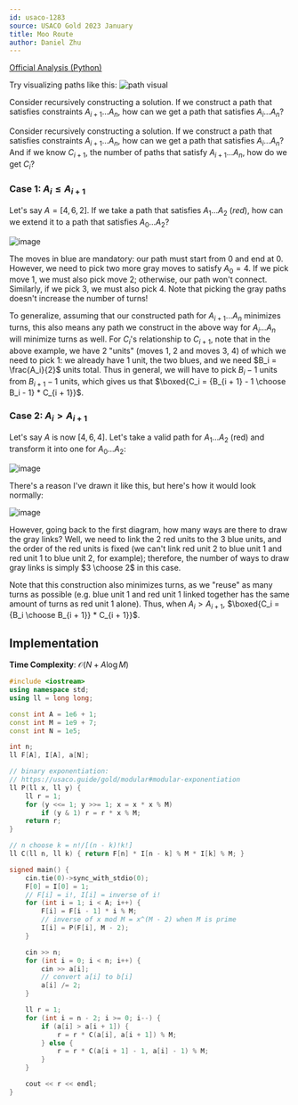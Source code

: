 ```yaml
---
id: usaco-1283
source: USACO Gold 2023 January
title: Moo Route
author: Daniel Zhu
---
```


[Official Analysis (Python)](http://www.usaco.org/current/data/sol_prob3_gold_jan23.html)

<Spoiler title="Hint 1">

Try visualizing paths like this:
![path visual](usaco-1283/hint1.jpg)

</Spoiler>

<Spoiler title="Hint 2">

Consider recursively constructing a solution.
If we construct a path that satisfies constraints $A_{i + 1}...A_n$, how can we get a path that satisfies $A_i...A_n$?

</Spoiler>

<Spoiler title="Solution">

Consider recursively constructing a solution. If we construct a path that satisfies constraints $A_{i + 1}...A_n$, how can we get a path that satisfies $A_i...A_n$? And if we know $C_{i + 1}$, the number of paths that satisfy $A_{i + 1}...A_n$, how do we get $C_i$?

### Case 1: $A_i \leq A_{i + 1}$

Let's say $A = [4, 6, 2]$. If we take a path that satisfies $A_1...A_2$ (*red*), how can we extend it to a path that satisfies $A_0...A_2$?

![image](usaco-1283/1.jpeg)

The moves in blue are mandatory: our path must start from 0 and end at 0. However, we need to pick two more gray moves to satisfy $A_0 = 4$. If we pick move 1, we must also pick move 2; otherwise, our path won't connect. Similarly, if we pick 3, we must also pick 4. Note that picking the gray paths doesn't increase the number of turns!

To generalize, assuming that our constructed path for $A_{i + 1}...A_n$ minimizes turns, this also means any path we construct in the above way for $A_i...A_n$ will minimize turns as well. For $C_i$'s relationship to $C_{i + 1}$, note that in the above example, we have 2 "units" (moves 1, 2 and moves 3, 4) of which we need to pick 1: we already have 1 unit, the two blues, and we need $B_i = \frac{A_i}{2}$ units total. Thus in general, we will have to pick $B_i - 1$ units from $B_{i + 1} - 1$ units, which gives us that $\boxed{C_i = {B_{i + 1} - 1 \choose B_i - 1} * C_{i + 1}}$.

### Case 2: $A_i > A_{i + 1}$

Let's say $A$ is now $[4, 6, 4]$. Let's take a valid path for $A_1...A_2$ (red) and transform it into one for $A_0...A_2$:

![image](usaco-1283/2.jpg)

There's a reason I've drawn it like this, but here's how it would look normally:

![image](usaco-1283/3.jpg)

However, going back to the first diagram, how many ways are there to draw the gray links? Well, we need to link the 2 red units to the 3 blue units, and the order of the red units is fixed (we can't link red unit 2 to blue unit 1 and red unit 1 to blue unit 2, for example); therefore, the number of ways to draw gray links is simply $3 \choose 2$ in this case.

Note that this construction also minimizes turns, as we "reuse" as many turns as possible (e.g. blue unit 1 and red unit 1 linked together has the same amount of turns as red unit 1 alone).
Thus, when $A_i > A_{i + 1}$, $\boxed{C_i = {B_i \choose B_{i + 1}} * C_{i + 1}}$.

## Implementation

**Time Complexity**: $\mathcal{O}(N + A\log{M})$

<LanguageSection>
<CPPSection>

```cpp
#include <iostream>
using namespace std;
using ll = long long;

const int A = 1e6 + 1;
const int M = 1e9 + 7;
const int N = 1e5;

int n;
ll F[A], I[A], a[N];

// binary exponentiation:
// https://usaco.guide/gold/modular#modular-exponentiation
ll P(ll x, ll y) {
	ll r = 1;
	for (y <<= 1; y >>= 1; x = x * x % M)
		if (y & 1) r = r * x % M;
	return r;
}

// n choose k = n!/[(n - k)!k!]
ll C(ll n, ll k) { return F[n] * I[n - k] % M * I[k] % M; }

signed main() {
	cin.tie(0)->sync_with_stdio(0);
	F[0] = I[0] = 1;
	// F[i] = i!, I[i] = inverse of i!
	for (int i = 1; i < A; i++) {
		F[i] = F[i - 1] * i % M;
		// inverse of x mod M = x^(M - 2) when M is prime
		I[i] = P(F[i], M - 2);
	}

	cin >> n;
	for (int i = 0; i < n; i++) {
		cin >> a[i];
		// convert a[i] to b[i]
		a[i] /= 2;
	}

	ll r = 1;
	for (int i = n - 2; i >= 0; i--) {
		if (a[i] > a[i + 1]) {
			r = r * C(a[i], a[i + 1]) % M;
		} else {
			r = r * C(a[i + 1] - 1, a[i] - 1) % M;
		}
	}

	cout << r << endl;
}
```

</CPPSection>
</LanguageSection>

</Spoiler>
